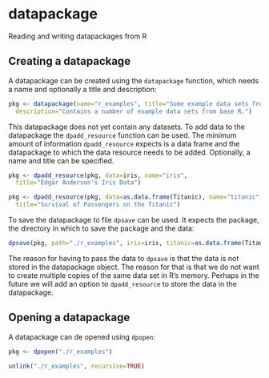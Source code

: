 datapackage
===========

Reading and writing datapackages from R


Creating a datapackage
----------------------

A datapackage can be created using the `datapackage` function, which needs a
name and optionally a title and description:

```r
pkg <- datapackage(name="r_examples", title="Some example data sets from R",
  description="Contains a number of example data sets from base R.")
```

This datapackage  does not yet contain any datasets. To add data to the
datapackage the `dpadd_resource` function can be used.  The minimum amount of
information `dpadd_resource` expects is a data frame and the datapackage to
which the data resource needs to be added.  Optionally, a name and title can be
specified. 

```r
pkg <- dpadd_resource(pkg, data=iris, name="iris", 
  title="Edgar Anderson's Iris Data")

pkg <- dpadd_resource(pkg, data=as.data.frame(Titanic), name="titanic",
  title="Survival of Passengers on the Titanic")
```

To save the datapackage to file `dpsave` can be used. It expects the package,
the directory in which to save the package and the data: 

```r
dpsave(pkg, path="./r_examples", iris=iris, titanic=as.data.frame(Titanic))

```

The reason for having to pass the data to `dpsave` is that the data is not
stored in the datapackage object. The reason for that is that we do not want to
create multiple copies of the same data set in R's memory. Perhaps in the future
we will add an option to `dpadd_resource` to store the data in the datapackage.


Opening a datapackage
---------------------

A datapackage can de opened using `dpopen`:

```r
pkg <- dpopen("./r_examples")
```


```r
unlink("./r_examples", recursive=TRUE)
```
